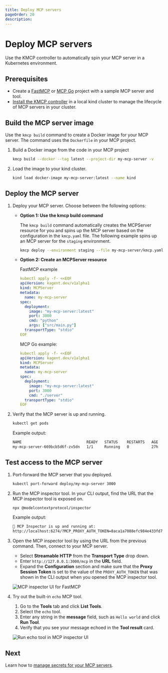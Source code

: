 ```yaml
---
title: Deploy MCP servers
pageOrder: 20
description:
---
```


# Deploy MCP servers

Use the KMCP controller to automatically spin your MCP server in a Kubernetes environment. 

## Prerequisites

- Create a [FastMCP](/docs/kmcp/develop/fastmcp-python) or [MCP Go](/docs/kmcp/develop/mcp-go) project with a sample MCP server and tool. 
- [Install the KMCP controller](/docs/kmcp/deploy/server) in a local kind cluster to manage the lifecycle of MCP servers in your cluster. 

## Build the MCP server image

Use the `kmcp build` command to create a Docker image for your MCP server. The command uses the `Dockerfile` in your MCP project. 

1. Build a Docker image from the code in your MCP project
   ```sh
   kmcp build --docker --tag latest --project-dir my-mcp-server -v
   ```

2. Load the image to your kind cluster. 
   ```sh
   kind load docker-image my-mcp-server:latest --name kind 
   ```
   
## Deploy the MCP server

1. Deploy your MCP server. Choose between the following options: 
   
   * **Option 1: Use the kmcp build command**
     
     The `kmcp build` command automatically creates the MCPServer resource for you and spins up the MCP server based on the configuration in the `kmcp.yaml` file. The following example spins up an MCP server for the `staging` environment.  
     ```sh
     kmcp deploy --environment staging --file my-mcp-server/kmcp.yaml
     ```
   
   * **Option 2: Create an MCPServer resource**
   
     FastMCP example
     ```yaml
     kubectl apply -f- <<EOF
     apiVersion: kagent.dev/v1alpha1
     kind: MCPServer
     metadata:
       name: my-mcp-server
     spec:
       deployment:
         image: "my-mcp-server:latest"
         port: 3000
         cmd: "python"
         args: ["src/main.py"]
       transportType: "stdio"
     EOF
     ```
   
     MCP Go example: 
     ```yaml
     kubectl apply -f- <<EOF
     apiVersion: kagent.dev/v1alpha1
     kind: MCPServer
     metadata:
       name: my-mcp-server
     spec:
       deployment:
         image: "my-mcp-server:latest"
         port: 3000
         cmd: "./server"
       transportType: "stdio"
     EOF
     ```

2. Verify that the MCP server is up and running. 
   ```sh
   kubectl get pods
   ```
   
   Example output: 
   ```sh
   NAME                             READY   STATUS    RESTARTS   AGE
   my-mcp-server-669bcb5d6f-zv5dn   1/1     Running   0          27h
   ```

## Test access to the MCP server

1. Port-forward the MCP server that you deployed. 
   ```sh
   kubectl port-forward deploy/my-mcp-server 3000
   ```

2. Run the MCP inspector tool. In your CLI output, find the URL that the MCP inspector tool is exposed on. 
   ```sh
   npx @modelcontextprotocol/inspector
   ```
   
   Example output: 
   ```sh
   🚀 MCP Inspector is up and running at:
   http://localhost:6274/?MCP_PROXY_AUTH_TOKEN=8aca1a7088efc984e433fd750ed042b1881fbda3734282e3f0e524b00fc3e69f
   ```
   
3. Open the MCP inspector tool by using the URL from the previous command. Then, connect to your MCP server. 
   * Select **Streamable HTTP** from the **Transport Type** drop down. 
   * Enter `http://127.0.0.1:3000/mcp` in the **URL** field. 
   * Expand the **Configuration** section and make sure that the **Proxy Session Token** is set to the value of the `PROXY_AUTH_TOKEN` that was shown in the CLI output when you opened the MCP inspector tool. 
   
   ![MCP inspector UI for FastMCP](/images/kmcp-inspector-ov.png "Connect to FastMCP server with MCP inspector tool")


4. Try out the built-in `echo` MCP tool. 
   1. Go to the **Tools** tab and click **List Tools**. 
   2. Select the `echo` tool. 
   3. Enter any string in the **message** field, such as `Hello world` and click **Run Tool**. 
   4. Verify that you see your message echoed in the **Tool result** card. 
   
   ![Run echo tool in MCP inspector UI](/images/kmcp-inspector-echo-success.png "Successful run of the echo tool")
   
## Next

Learn how to [manage secrets for your MCP servers](/docs/kmcp/secrets). 
   
   
